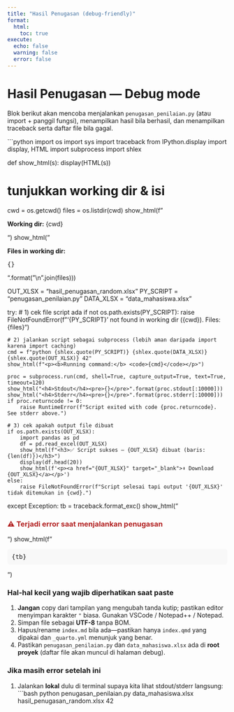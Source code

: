```yaml
---
title: "Hasil Penugasan (debug-friendly)"
format:
  html:
    toc: true
execute:
  echo: false
  warning: false
  error: false
---
```


# Hasil Penugasan — Debug mode

Blok berikut akan mencoba menjalankan `penugasan_penilaian.py` (atau import + panggil fungsi),
menampilkan hasil bila berhasil, dan menampilkan traceback serta daftar file bila gagal.

```python
import os
import sys
import traceback
from IPython.display import display, HTML
import subprocess
import shlex

def show_html(s):
    display(HTML(s))

# tunjukkan working dir & isi
cwd = os.getcwd()
files = os.listdir(cwd)
show_html(f"<p><b>Working dir:</b> {cwd}</p>")
show_html("<p><b>Files in working dir:</b></p><pre>{}</pre>".format("\\n".join(files)))

OUT_XLSX = "hasil_penugasan_random.xlsx"
PY_SCRIPT = "penugasan_penilaian.py"
DATA_XLSX = "data_mahasiswa.xlsx"

try:
    # 1) cek file script ada
    if not os.path.exists(PY_SCRIPT):
        raise FileNotFoundError(f"'{PY_SCRIPT}' not found in working dir ({cwd}). Files: {files}")

    # 2) jalankan script sebagai subprocess (lebih aman daripada import karena import caching)
    cmd = f"python {shlex.quote(PY_SCRIPT)} {shlex.quote(DATA_XLSX)} {shlex.quote(OUT_XLSX)} 42"
    show_html(f"<p><b>Running command:</b> <code>{cmd}</code></p>")

    proc = subprocess.run(cmd, shell=True, capture_output=True, text=True, timeout=120)
    show_html("<h4>Stdout</h4><pre>{}</pre>".format(proc.stdout[:10000]))
    show_html("<h4>Stderr</h4><pre>{}</pre>".format(proc.stderr[:10000]))
    if proc.returncode != 0:
        raise RuntimeError(f"Script exited with code {proc.returncode}. See stderr above.")

    # 3) cek apakah output file dibuat
    if os.path.exists(OUT_XLSX):
        import pandas as pd
        df = pd.read_excel(OUT_XLSX)
        show_html(f"<h3>✅ Script sukses — {OUT_XLSX} dibuat (baris: {len(df)})</h3>")
        display(df.head(20))
        show_html(f'<p><a href="{OUT_XLSX}" target="_blank">⬇️ Download {OUT_XLSX}</a></p>')
    else:
        raise FileNotFoundError(f"Script selesai tapi output '{OUT_XLSX}' tidak ditemukan in {cwd}.")

except Exception:
    tb = traceback.format_exc()
    show_html("<h3 style='color:firebrick;'>⚠️ Terjadi error saat menjalankan penugasan</h3>")
    show_html(f"<pre style='background:#f8f8f8;padding:10px;border-radius:6px'>{tb}</pre>")

### Hal-hal kecil yang wajib diperhatikan saat paste
1. **Jangan** copy dari tampilan yang mengubah tanda kutip; pastikan editor menyimpan karakter `"` biasa. Gunakan VSCode / Notepad++ / Notepad.  
2. Simpan file sebagai **UTF-8** tanpa BOM.  
3. Hapus/rename `index.md` bila ada—pastikan hanya `index.qmd` yang dipakai dan `_quarto.yml` menunjuk yang benar.  
4. Pastikan `penugasan_penilaian.py` dan `data_mahasiswa.xlsx` ada di **root proyek** (daftar file akan muncul di halaman debug).  

### Jika masih error setelah ini
1. Jalankan **lokal** dulu di terminal supaya kita lihat stdout/stderr langsung:
   ```bash
   python penugasan_penilaian.py data_mahasiswa.xlsx hasil_penugasan_random.xlsx 42
